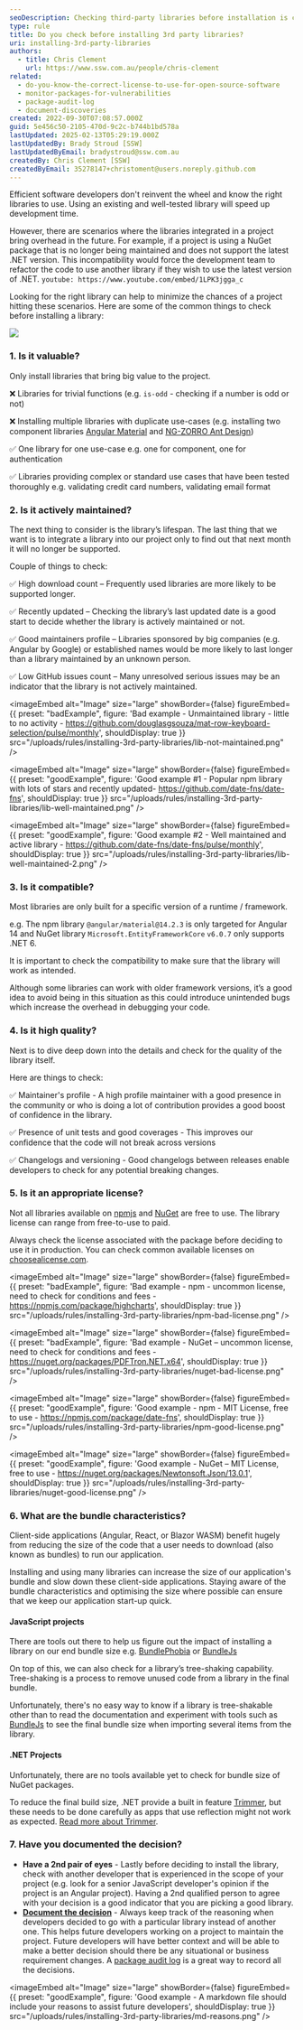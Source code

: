 ```yaml
---
seoDescription: Checking third-party libraries before installation is crucial for software development to ensure code quality, license compliance, and avoid potential bugs
type: rule
title: Do you check before installing 3rd party libraries?
uri: installing-3rd-party-libraries
authors:
  - title: Chris Clement
    url: https://www.ssw.com.au/people/chris-clement
related:
  - do-you-know-the-correct-license-to-use-for-open-source-software
  - monitor-packages-for-vulnerabilities
  - package-audit-log
  - document-discoveries
created: 2022-09-30T07:08:57.000Z
guid: 5e456c50-2105-470d-9c2c-b744b1bd578a
lastUpdated: 2025-02-13T05:29:19.000Z
lastUpdatedBy: Brady Stroud [SSW]
lastUpdatedByEmail: bradystroud@ssw.com.au
createdBy: Chris Clement [SSW]
createdByEmail: 35278147+christoment@users.noreply.github.com
---
```

Efficient software developers don't reinvent the wheel and know the right libraries to use. Using an existing and well-tested library will speed up development time.

However, there are scenarios where the libraries integrated in a project bring overhead in the future. For example, if a project is using a NuGet package that is no longer being maintained and does not support the latest .NET version. This incompatibility would force the development team to refactor the code to use another library if they wish to use the latest version of .NET.
`youtube: https://www.youtube.com/embed/1LPK3jgga_c`

Looking for the right library can help to minimize the chances of a project hitting these scenarios. Here are some of the common things to check before installing a library:

![](3rd-party-check-logos_1710232021941.png)

### 1. Is it valuable?

Only install libraries that bring big value to the project.

❌ Libraries for trivial functions (e.g. `is-odd` - checking if a number is odd or not)

❌ Installing multiple libraries with duplicate use-cases (e.g. installing two component libraries [Angular Material](https://material.angular.io) and [NG-ZORRO Ant Design](https://ng.ant.design/docs/introduce/en))

✅ One library for one use-case
e.g. one for component, one for authentication

✅ Libraries providing complex or standard use cases that have been tested thoroughly
e.g. validating credit card numbers, validating email format

### 2. Is it actively maintained?

The next thing to consider is the library’s lifespan. The last thing that we want is to integrate a library into our project only to find out that next month it will no longer be supported.

Couple of things to check:

✅ High download count – Frequently used libraries are more likely to be supported longer.

✅ Recently updated – Checking the library’s last updated date is a good start to decide whether the library is actively maintained or not.

✅ Good maintainers profile – Libraries sponsored by big companies (e.g. Angular by Google) or established names would be more likely to last longer than a library maintained by an unknown person.

✅ Low GitHub issues count – Many unresolved serious issues may be an indicator that the library is not actively maintained.

<imageEmbed
  alt="Image"
  size="large"
  showBorder={false}
  figureEmbed={{
    preset: "badExample",
    figure: 'Bad example - Unmaintained library - little to no activity - https://github.com/douglasgsouza/mat-row-keyboard-selection/pulse/monthly',
    shouldDisplay: true
  }}
  src="/uploads/rules/installing-3rd-party-libraries/lib-not-maintained.png"
/>

<imageEmbed
  alt="Image"
  size="large"
  showBorder={false}
  figureEmbed={{
    preset: "goodExample",
    figure: 'Good example #1 - Popular npm library with lots of stars and recently updated- https://github.com/date-fns/date-fns',
    shouldDisplay: true
  }}
  src="/uploads/rules/installing-3rd-party-libraries/lib-well-maintained.png"
/>

<imageEmbed
  alt="Image"
  size="large"
  showBorder={false}
  figureEmbed={{
    preset: "goodExample",
    figure: 'Good example #2 - Well maintained and active library - https://github.com/date-fns/date-fns/pulse/monthly',
    shouldDisplay: true
  }}
  src="/uploads/rules/installing-3rd-party-libraries/lib-well-maintained-2.png"
/>

### 3. Is it compatible?

Most libraries are only built for a specific version of a runtime / framework.

e.g. The npm library `@angular/material@14.2.3` is only targeted for Angular 14 and NuGet library `Microsoft.EntityFrameworkCore` `v6.0.7` only supports .NET 6.

It is important to check the compatibility to make sure that the library will work as intended.

Although some libraries can work with older framework versions, it’s a good idea to avoid being in this situation as this could introduce unintended bugs which increase the overhead in debugging your code.

### 4. Is it high quality?

Next is to dive deep down into the details and check for the quality of the library itself.

Here are things to check:

✅ Maintainer's profile - A high profile maintainer with a good presence in the community or who is doing a lot of contribution provides a good boost of confidence in the library.

✅ Presence of unit tests and good coverages - This improves our confidence that the code will not break across versions

✅ Changelogs and versioning - Good changelogs between releases enable developers to check for any potential breaking changes.

### 5. Is it an appropriate license?

Not all libraries available on [npmjs](https://npmjs.com) and [NuGet](https://nuget.org) are free to use. The library license can range from free-to-use to paid.

Always check the license associated with the package before deciding to use it in production. You can check common available licenses on [choosealicense.com](https://choosealicense.com).

<imageEmbed
  alt="Image"
  size="large"
  showBorder={false}
  figureEmbed={{
    preset: "badExample",
    figure: 'Bad example - npm - uncommon license, need to check for conditions and fees - https://npmjs.com/package/highcharts',
    shouldDisplay: true
  }}
  src="/uploads/rules/installing-3rd-party-libraries/npm-bad-license.png"
/>

<imageEmbed
  alt="Image"
  size="large"
  showBorder={false}
  figureEmbed={{
    preset: "badExample",
    figure: 'Bad example - NuGet – uncommon license, need to check for conditions and fees - https://nuget.org/packages/PDFTron.NET.x64',
    shouldDisplay: true
  }}
  src="/uploads/rules/installing-3rd-party-libraries/nuget-bad-license.png"
/>

<imageEmbed
  alt="Image"
  size="large"
  showBorder={false}
  figureEmbed={{
    preset: "goodExample",
    figure: 'Good example - npm - MIT License, free to use - https://npmjs.com/package/date-fns',
    shouldDisplay: true
  }}
  src="/uploads/rules/installing-3rd-party-libraries/npm-good-license.png"
/>

<imageEmbed
  alt="Image"
  size="large"
  showBorder={false}
  figureEmbed={{
    preset: "goodExample",
    figure: 'Good example - NuGet – MIT License, free to use - https://nuget.org/packages/Newtonsoft.Json/13.0.1',
    shouldDisplay: true
  }}
  src="/uploads/rules/installing-3rd-party-libraries/nuget-good-license.png"
/>

### 6. What are the bundle characteristics?

Client-side applications (Angular, React, or Blazor WASM) benefit hugely from reducing the size of the code that a user needs to download (also known as bundles) to run our application.

Installing and using many libraries can increase the size of our application's bundle and slow down these client-side applications. Staying aware of the bundle characteristics and optimising the size where possible can ensure that we keep our application start-up quick.

#### JavaScript projects

There are tools out there to help us figure out the impact of installing a library on our end bundle size
e.g. [BundlePhobia](https://bundlephobia.com) or [BundleJs](https://bundlejs.com)

On top of this, we can also check for a library’s tree-shaking capability. Tree-shaking is a process to remove unused code from a library in the final bundle.

Unfortunately, there's no easy way to know if a library is tree-shakable other than to read the documentation and experiment with tools such as [BundleJs](https://bundlejs.com) to see the final bundle size when importing several items from the library.

#### .NET Projects

Unfortunately, there are no tools available yet to check for bundle size of NuGet packages.

To reduce the final build size, .NET provide a built in feature  [Trimmer](https://learn.microsoft.com/en-us/dotnet/core/deploying/trimming/trimming-options?pivots=dotnet-6-0), but these needs to be done carefully as apps that use reflection might not work as expected. [Read more about Trimmer](https://learn.microsoft.com/en-us/aspnet/core/blazor/host-and-deploy/configure-trimmer?view=aspnetcore-6.0).

### 7. Have you documented the decision?

* **Have a 2nd pair of eyes** - Lastly before deciding to install the library, check with another developer that is experienced in the scope of your project (e.g. look for a senior JavaScript developer's opinion if the project is an Angular project). Having a 2nd qualified person to agree with your decision is a good indicator that you are picking a good library.
* **[Document the decision](/document-discoveries)** - Always keep track of the reasoning when developers decided to go with a particular library instead of another one. This helps future developers working on a project to maintain the project. Future developers will have better context and will be able to make a better decision should there be any situational or business requirement changes. A [package audit log](/package-audit-log) is a great way to record all the decisions.

<imageEmbed
  alt="Image"
  size="large"
  showBorder={false}
  figureEmbed={{
    preset: "goodExample",
    figure: 'Good example - A markdown file should include your reasons to assist future developers',
    shouldDisplay: true
  }}
  src="/uploads/rules/installing-3rd-party-libraries/md-reasons.png"
/>
